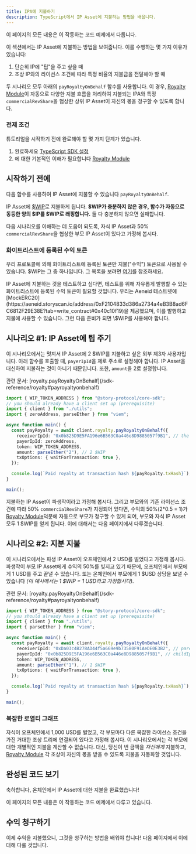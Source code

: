 ```yaml
---
title: IPA에 지불하기
description: TypeScript에서 IP Asset에 지불하는 방법을 배웁니다.
---
```


<CardGroup cols={1}>
  <Card title="완성된 코드" href="https://github.com/storyprotocol/typescript-tutorial/blob/main/scripts/royalty/payRevenue.ts" icon="thumbs-up">
    이 페이지의 모든 내용은 이 작동하는 코드 예제에서 다룹니다.
  </Card>
</CardGroup>

이 섹션에서는 IP Asset에 지불하는 방법을 보여줍니다. 이를 수행하는 몇 가지 이유가 있습니다:

1. 단순히 IP에 "팁"을 주고 싶을 때
2. 조상 IP와의 라이선스 조건에 따라 특정 비율의 지불금을 전달해야 할 때

두 시나리오 모두 아래의 `payRoyaltyOnBehalf` 함수를 사용합니다. 이 경우, [Royalty Module](/concepts/royalty-module)이 자동으로 다양한 지불 흐름을 처리하여 지불되는 IPA와 특정 `commercialRevShare`을 협상한 상위 IP Asset이 자신의 몫을 청구할 수 있도록 합니다.

### 전제 조건

튜토리얼을 시작하기 전에 완료해야 할 몇 가지 단계가 있습니다.

1. 완료하세요 [TypeScript SDK 설정](/developers/typescript-sdk/setup)
2. 에 대한 기본적인 이해가 필요합니다 [Royalty Module](/concepts/royalty-module)

## 시작하기 전에

다음 함수를 사용하여 IP Asset에 지불할 수 있습니다 `payRoyaltyOnBehalf`.

IP Asset에 [\$WIP](https://aeneid.storyscan.io/address/0x1514000000000000000000000000000000000000)로 지불하게 됩니다. **\$WIP가 충분하지 않은 경우, 함수가 자동으로 동등한 양의 \$IP를 \$WIP로 래핑합니다.** 둘 다 충분하지 않으면 실패합니다.

다음 시나리오를 이해하는 데 도움이 되도록, 자식 IP Asset과 50% `commercialRevShare`을 협상한 부모 IP Asset이 있다고 가정해 봅시다.

### 화이트리스트에 등록된 수익 토큰

우리 프로토콜에 의해 화이트리스트에 등록된 토큰만 지불("수익") 토큰으로 사용될 수 있습니다. \$WIP는 그 중 하나입니다. 그 목록을 보려면 [여기](/developers/deployed-smart-contracts#whitelisted-revenue-tokens)를 참조하세요.

<Tip>
  IP Asset에 지불하는 것을 테스트하고 싶다면, 테스트를 위해 자유롭게 발행할 수 있는 화이트리스트에 등록된 수익 토큰이 필요할 것입니다. 우리는 Aeneid 테스트넷에 [MockERC20](https://aeneid.storyscan.io/address/0xF2104833d386a2734a4eB3B8ad6FC6812F29E38E?tab=write_contract#0x40c10f19)을 제공했으며, 이를 발행하고 지불에 사용할 수 있습니다. 그런 다음 준비가 되면 \$WIP를 사용해야 합니다.
</Tip>

## 시나리오 #1: IP Asset에 팁 주기

이 시나리오에서는 멋져서 IP Asset에 2 \$WIP를 지불하고 싶은 외부 제3자 사용자입니다. 아래 함수를 호출할 때, `payerIpId`을 제로 주소로 설정해야 합니다. IP Asset을 대신하여 지불하는 것이 아니기 때문입니다. 또한, `amount`을 2로 설정합니다.

<Info>
  관련 문서:
  [royalty.payRoyaltyOnBehalf](/sdk-reference/royalty#payroyaltyonbehalf)
</Info>

```typescript main.ts
import { WIP_TOKEN_ADDRESS } from "@story-protocol/core-sdk";
// you should already have a client set up (prerequisite)
import { client } from "./utils";
import { zeroAddress, parseEther } from "viem";

async function main() {
  const payRoyalty = await client.royalty.payRoyaltyOnBehalf({
    receiverIpId: "0x0b825D9E5FA196e6B563C0a446e8D9885057f9B1", // the ip you're paying
    payerIpId: zeroAddress,
    token: WIP_TOKEN_ADDRESS,
    amount: parseEther("2"), // 2 $WIP
    txOptions: { waitForTransaction: true },
  });

  console.log(`Paid royalty at transaction hash ${payRoyalty.txHash}`);
}

main();
```

지불하는 IP Asset이 파생작이라고 가정해 봅시다. 그리고 부모와의 기존 라이선스 조건에 따라 50% `commercialRevShare`가 지정되어 있다면, 수익의 50%(2\*0.5 = 1)가 [Royalty Module](/concepts/royalty-module)덕분에 자동으로 부모가 청구할 수 있게 되어, 부모와 자식 IP Asset 모두 1 \$WIP를 얻게 됩니다. 이에 대해서는 다음 페이지에서 다루겠습니다.

## 시나리오 #2: 지분 지불

이 시나리오에서는 파생 IP Asset이 오프체인에서 2 USD를 벌었다고 가정해 봅시다. 파생작이 부모 IP Asset에게 수익의 50%를 빚지고 있기 때문에, 오프체인에서 부모에게 1 USD를 주고 끝낼 수 있습니다. 또는 온체인에서 부모에게 1 \$USD 상당을 보낼 수 있습니다 *(이 예시에서는 1 \$WIP = 1 USD라고 가정합시다)*.

<Info>
  관련 문서:
  [royalty.payRoyaltyOnBehalf](/sdk-reference/royalty#payroyaltyonbehalf)
</Info>

```typescript main.ts
import { WIP_TOKEN_ADDRESS } from "@story-protocol/core-sdk";
// you should already have a client set up (prerequisite)
import { client } from "./utils";
import { parseEther } from "viem";

async function main() {
  const payRoyalty = await client.royalty.payRoyaltyOnBehalf({
    receiverIpId: "0xDa03c4B278AD44f5a669e9b73580F91AeDE0E3B2", // parentIpId
    payerIpId: "0x0b825D9E5FA196e6B563C0a446e8D9885057f9B1", // childIpId
    token: WIP_TOKEN_ADDRESS,
    amount: parseEther("1"), // 1 $WIP
    txOptions: { waitForTransaction: true },
  });

  console.log(`Paid royalty at transaction hash ${payRoyalty.txHash}`);
}

main();
```

### 복잡한 로열티 그래프

자식이 오프체인에서 1,000 USD를 벌었고, 각 부모마다 다른 복잡한 라이선스 조건을 가진 거대한 조상 트리에 연결되어 있다고 가정해 봅시다. 이 시나리오에서는 각 부모에 대한 개별적인 지불을 계산할 수 없습니다. 대신, 당신이 번 금액을 *자신에게* 지불하고, [Royalty Module](/concepts/royalty-module) 각 조상이 자신의 몫을 받을 수 있도록 지불을 자동화할 것입니다.

## 완성된 코드 보기

축하합니다, 온체인에서 IP Asset에 대한 지불을 완료했습니다!

<CardGroup cols={1}>
  <Card title="완성된 코드" href="https://github.com/storyprotocol/typescript-tutorial/blob/main/scripts/royalty/payRevenue.ts" icon="thumbs-up">
    이 페이지의 모든 내용은 이 작동하는 코드 예제에서 다루고 있습니다.
  </Card>
</CardGroup>

## 수익 청구하기

이제 수익을 지불했으니, 그것을 청구하는 방법을 배워야 합니다! 다음 페이지에서 이에 대해 다룰 것입니다.
